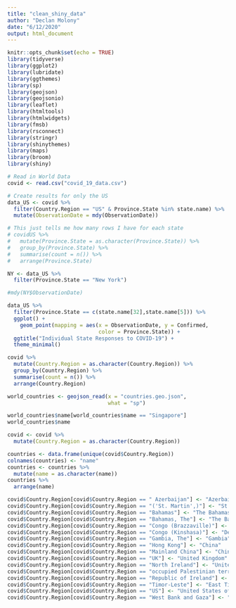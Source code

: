 ```yaml
---
title: "clean_shiny_data"
author: "Declan Molony"
date: "6/12/2020"
output: html_document
---
```


```r
knitr::opts_chunk$set(echo = TRUE)
library(tidyverse)
library(ggplot2)
library(lubridate)
library(ggthemes)
library(sp)
library(geojson)
library(geojsonio)
library(leaflet)
library(htmltools)
library(htmlwidgets)
library(fmsb)
library(rsconnect)
library(stringr)
library(shinythemes)
library(maps)
library(broom)
library(shiny)
```

```r
# Read in World Data
covid <- read.csv("covid_19_data.csv")

# Create results for only the US
data_US <- covid %>%
  filter(Country.Region == "US" & Province.State %in% state.name) %>%
  mutate(ObservationDate = mdy(ObservationDate))

# This just tells me how many rows I have for each state
# covidUS %>% 
#   mutate(Province.State = as.character(Province.State)) %>% 
#   group_by(Province.State) %>% 
#   summarise(count = n()) %>% 
#   arrange(Province.State)
```

```r
NY <- data_US %>% 
  filter(Province.State == "New York")

#mdy(NY$ObservationDate)
```

```r
data_US %>% 
  filter(Province.State == c(state.name[32],state.name[5])) %>% 
  ggplot() +
    geom_point(mapping = aes(x = ObservationDate, y = Confirmed, 
                             color = Province.State)) +
  ggtitle("Individual State Responses to COVID-19") +
  theme_minimal()
```

```r
covid %>% 
  mutate(Country.Region = as.character(Country.Region)) %>% 
  group_by(Country.Region) %>% 
  summarise(count = n()) %>% 
  arrange(Country.Region)

```

```r
world_countries <- geojson_read(x = "countries.geo.json", 
                                what = "sp")

world_countries$name[world_countries$name == "Singapore"]
world_countries$name
```

```r
covid <- covid %>% 
  mutate(Country.Region = as.character(Country.Region))

countries <- data.frame(unique(covid$Country.Region))
colnames(countries) <- "name"
countries <- countries %>% 
  mutate(name = as.character(name))
countries %>% 
  arrange(name)
```

```r
covid$Country.Region[covid$Country.Region == " Azerbaijan"] <- "Azerbaijan"
covid$Country.Region[covid$Country.Region == "('St. Martin',)"] <- "St. Martin"
covid$Country.Region[covid$Country.Region == "Bahamas"] <- "The Bahamas"
covid$Country.Region[covid$Country.Region == "Bahamas, The"] <- "The Bahamas"
covid$Country.Region[covid$Country.Region == "Congo (Brazzaville)"] <- "Republic of the Congo"
covid$Country.Region[covid$Country.Region == "Congo (Kinshasa)"] <- "Democratic Republic of the Congo"
covid$Country.Region[covid$Country.Region == "Gambia, The"] <- "Gambia"
covid$Country.Region[covid$Country.Region == "Hong Kong"] <- "China"
covid$Country.Region[covid$Country.Region == "Mainland China"] <- "China"
covid$Country.Region[covid$Country.Region == "UK"] <- "United Kingdom"
covid$Country.Region[covid$Country.Region == "North Ireland"] <- "United Kingdom"
covid$Country.Region[covid$Country.Region == "occupied Palestinian territory"] <- "Palestine"
covid$Country.Region[covid$Country.Region == "Republic of Ireland"] <- "Ireland"
covid$Country.Region[covid$Country.Region == "Timor-Leste"] <- "East Timor"
covid$Country.Region[covid$Country.Region == "US"] <- "United States of America"
covid$Country.Region[covid$Country.Region == "West Bank and Gaza"] <- "West Bank"


```





























